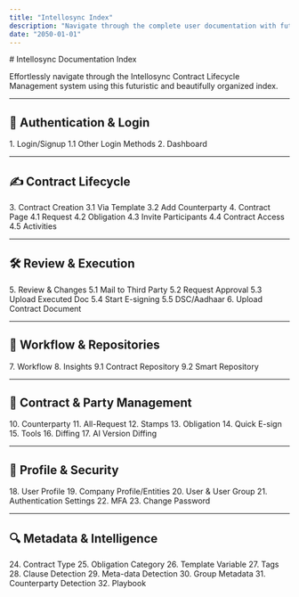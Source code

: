 ```yaml
---
title: "Intellosync Index"
description: "Navigate through the complete user documentation with futuristic efficiency."
date: "2050-01-01"
---
```



<div className="space-y-6">
# Intellosync Documentation Index

Effortlessly navigate through the Intellosync Contract Lifecycle Management system using this futuristic and beautifully organized index.

---

## 🔐 Authentication & Login

<div className="grid grid-cols-2 md:grid-cols-3 gap-4">
<Link href="/login-signup">
  1. Login/Signup
</Link>

<Link href="/login-other-methods">
  1.1 Other Login Methods
</Link>

<Link href="/dashboard-overview">
  2. Dashboard
</Link>

</div>

---

## ✍️ Contract Lifecycle

<div className="grid grid-cols-2 md:grid-cols-3 gap-4">
<Link href="/contract-creation">
  3. Contract Creation
</Link>

<Link href="/create-via-template">
  3.1 Via Template
</Link>

<Link href="/add-counterparty">
  3.2 Add Counterparty
</Link>

<Link href="/contract-page">
  4. Contract Page
</Link>

<Link href="/request">
  4.1 Request
</Link>

<Link href="/obligation">
  4.2 Obligation
</Link>

<Link href="/invite-participants">
  4.3 Invite Participants
</Link>

<Link href="/contract-access">
  4.4 Contract Access
</Link>

<Link href="/activities">
  4.5 Activities
</Link>

</div>

---

## 🛠 Review & Execution

<div className="grid grid-cols-2 md:grid-cols-3 gap-4">
<Link href="/review-and-changes">
  5. Review & Changes
</Link>

<Link href="/mail-third-party">
  5.1 Mail to Third Party
</Link>

<Link href="/request-approval">
  5.2 Request Approval
</Link>

<Link href="/upload-executed-doc">
  5.3 Upload Executed Doc
</Link>

<Link href="/start-esigning">
  5.4 Start E-signing
</Link>

<Link href="/dsc-aadhaar">
  5.5 DSC/Aadhaar
</Link>

<Link href="/upload-contract-doc">
  6. Upload Contract Document
</Link>

</div>

---

## 🧬 Workflow & Repositories

<div className="grid grid-cols-2 md:grid-cols-3 gap-4">
<Link href="/workflow">
  7. Workflow
</Link>

<Link href="/insights">
  8. Insights
</Link>

<Link href="/contract-repo">
  9.1 Contract Repository
</Link>

<Link href="/smart-repo">
  9.2 Smart Repository
</Link>

</div>

---

## 🧾 Contract & Party Management

<div className="grid grid-cols-2 md:grid-cols-3 gap-4">
<Link href="/counterparty">
  10. Counterparty
</Link>

<Link href="/all-request">
  11. All-Request
</Link>

<Link href="/stamps">
  12. Stamps
</Link>

<Link href="/obligation-check">
  13. Obligation
</Link>

<Link href="/quick-esign">
  14. Quick E-sign
</Link>

<Link href="/tools">
  15. Tools
</Link>

<Link href="/diffing">
  16. Diffing
</Link>

<Link href="/ai-diffing">
  17. AI Version Diffing
</Link>

</div>

---

## 👤 Profile & Security

<div className="grid grid-cols-2 md:grid-cols-3 gap-4">
<Link href="/user-profile">
  18. User Profile
</Link>

<Link href="/company-entities">
  19. Company Profile/Entities
</Link>

<Link href="/user-group">
  20. User & User Group
</Link>

<Link href="/authentication-settings">
  21. Authentication Settings
</Link>

<Link href="/mfa">
  22. MFA
</Link>

<Link href="/change-password">
  23. Change Password
</Link>

</div>

---

## 🔍 Metadata & Intelligence

<div className="grid grid-cols-2 md:grid-cols-3 gap-4">
<Link href="/contract-type">
  24. Contract Type
</Link>

<Link href="/obligation-category">
  25. Obligation Category
</Link>

<Link href="/template-variable">
  26. Template Variable
</Link>

<Link href="/tags">
  27. Tags
</Link>

<Link href="/clause-detection">
  28. Clause Detection
</Link>

<Link href="/metadata-detection">
  29. Meta-data Detection
</Link>

<Link href="/group-metadata">
  30. Group Metadata
</Link>

<Link href="/counterparty-detection">
  31. Counterparty Detection
</Link>

<Link href="/playbook">
  32. Playbook
</Link>

</div>

</div>